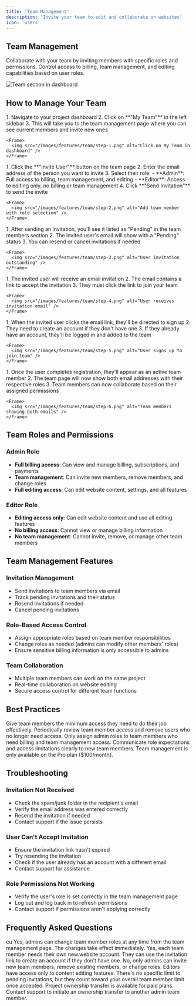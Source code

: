 ```yaml
---
title: 'Team Management'
description: 'Invite your team to edit and collaborate on websites'
icon: 'users'
---
```


## Team Management

Collaborate with your team by inviting members with specific roles and permissions. Control access to billing, team management, and editing capabilities based on user roles.

<Frame>
  <img src="/images/features/team/dashboard.png" alt="Team section in dashboard" />
</Frame>

## How to Manage Your Team

<Steps>
  <Step title="Access Team Management">
    1. Navigate to your project dashboard
    2. Click on **"My Team"** in the left sidebar
    3. This will take you to the team management page where you can see current members and invite new ones
    
    <Frame>
      <img src="/images/features/team/step-1.png" alt="Click on My Team in dashboard" />
    </Frame>
  </Step>
  
  <Step title="Invite Team Members">
    1. Click the **"Invite User"** button on the team page
    2. Enter the email address of the person you want to invite
    3. Select their role:
       - **Admin**: Full access to billing, team management, and editing
       - **Editor**: Access to editing only, no billing or team management
    4. Click **"Send Invitation"** to send the invite
    
    <Frame>
      <img src="/images/features/team/step-2.png" alt="Add team member with role selection" />
    </Frame>
  </Step>
  
  <Step title="Pending Invitations">
    1. After sending an invitation, you'll see it listed as "Pending" in the team members section
    2. The invited user's email will show with a "Pending" status
    3. You can resend or cancel invitations if needed
    
    <Frame>
      <img src="/images/features/team/step-3.png" alt="User invitation outstanding" />
    </Frame>
  </Step>
  
  <Step title="Email Notification">
    1. The invited user will receive an email invitation
    2. The email contains a link to accept the invitation
    3. They must click the link to join your team
    
    <Frame>
      <img src="/images/features/team/step-4.png" alt="User receives invitation email" />
    </Frame>
  </Step>
  
  <Step title="User Registration">
    1. When the invited user clicks the email link, they'll be directed to sign up
    2. They need to create an account if they don't have one
    3. If they already have an account, they'll be logged in and added to the team
    
    <Frame>
      <img src="/images/features/team/step-5.png" alt="User signs up to join team" />
    </Frame>
  </Step>
  
  <Step title="Team Complete">
    1. Once the user completes registration, they'll appear as an active team member
    2. The team page will now show both email addresses with their respective roles
    3. Team members can now collaborate based on their assigned permissions
    
    <Frame>
      <img src="/images/features/team/step-6.png" alt="Team members showing both emails" />
    </Frame>
  </Step>
</Steps>

## Team Roles and Permissions

### Admin Role
- **Full billing access**: Can view and manage billing, subscriptions, and payments
- **Team management**: Can invite new members, remove members, and change roles
- **Full editing access**: Can edit website content, settings, and all features

### Editor Role
- **Editing access only**: Can edit website content and use all editing features
- **No billing access**: Cannot view or manage billing information
- **No team management**: Cannot invite, remove, or manage other team members

## Team Management Features

### Invitation Management
- Send invitations to team members via email
- Track pending invitations and their status
- Resend invitations if needed
- Cancel pending invitations

### Role-Based Access Control
- Assign appropriate roles based on team member responsibilities
- Change roles as needed (admins can modify other members' roles)
- Ensure sensitive billing information is only accessible to admins

### Team Collaboration
- Multiple team members can work on the same project
- Real-time collaboration on website editing
- Secure access control for different team functions

## Best Practices

<CardGroup cols={2}>
  <Card title="Assign Appropriate Roles" icon="user-shield">
    Give team members the minimum access they need to do their job effectively.
  </Card>
  
  <Card title="Regular Access Reviews" icon="rotate">
    Periodically review team member access and remove users who no longer need access.
  </Card>
  
  <Card title="Use Admin Role Sparingly" icon="crown">
    Only assign admin roles to team members who need billing and team management access.
  </Card>
  
  <Card title="Clear Communication" icon="comments">
    Communicate role expectations and access limitations clearly to new team members.
  </Card>
</CardGroup>

<Note>
  Team management is only available on the Pro plan ($100/month).
</Note>

## Troubleshooting

### Invitation Not Received
- Check the spam/junk folder in the recipient's email
- Verify the email address was entered correctly
- Resend the invitation if needed
- Contact support if the issue persists

### User Can't Accept Invitation
- Ensure the invitation link hasn't expired
- Try resending the invitation
- Check if the user already has an account with a different email
- Contact support for assistance

### Role Permissions Not Working
- Verify the user's role is set correctly in the team management page
- Log out and log back in to refresh permissions
- Contact support if permissions aren't applying correctly

## Frequently Asked Questions

<AccordionGroup>
cu
  <Accordion title="Can I change a team member's role after they've joined?">
    Yes, admins can change team member roles at any time from the team management page. The changes take effect immediately.
  </Accordion>

  <Accordion title="Do team members need separate accounts?">
    Yes, each team member needs their own new.website account. They can use the invitation link to create an account if they don't have one.
  </Accordion>

  <Accordion title="Can editors invite other team members?">
    No, only admins can invite new team members, remove existing members, or change roles. Editors have access only to content editing features.
  </Accordion>

  <Accordion title="Is there a limit to how many pending invitations I can have?">
    There's no specific limit to pending invitations, but they count toward your overall team member limit once accepted.
  </Accordion>

  <Accordion title="Can I transfer ownership of a project to another team member?">
    Project ownership transfer is available for paid plans. Contact support to initiate an ownership transfer to another admin team member.
  </Accordion>
</AccordionGroup>